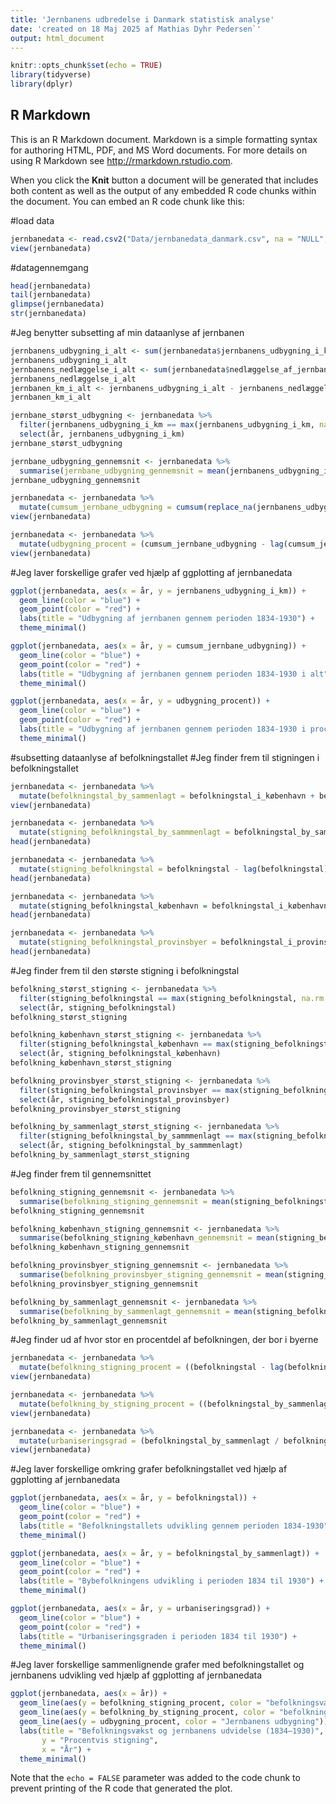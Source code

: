 ---
title: 'Jernbanens udbredelse i Danmark statistisk analyse'
date: 'created on 18 Maj 2025 af Mathias Dyhr Pedersen`'
output: html_document
---

```{r setup, include=FALSE}
knitr::opts_chunk$set(echo = TRUE)
library(tidyverse)
library(dplyr)
```

## R Markdown

This is an R Markdown document. Markdown is a simple formatting syntax for authoring HTML, PDF, and MS Word documents. For more details on using R Markdown see <http://rmarkdown.rstudio.com>.

When you click the **Knit** button a document will be generated that includes both content as well as the output of any embedded R code chunks within the document. You can embed an R code chunk like this:

#load data
```{r echo=TRUE}
jernbanedata <- read.csv2("Data/jernbanedata_danmark.csv", na = "NULL", fileEncoding = "latin1")
view(jernbanedata)
```
#datagennemgang
```{r, echo=TRUE}
head(jernbanedata)
tail(jernbanedata)
glimpse(jernbanedata)
str(jernbanedata)
```

#Jeg benytter subsetting af min dataanlyse af jernbanen
```{r, echo=TRUE}
jernbanens_udbygning_i_alt <- sum(jernbanedata$jernbanens_udbygning_i_km, na.rm = TRUE)
jernbanens_udbygning_i_alt
jernbanens_nedlæggelse_i_alt <- sum(jernbanedata$nedlæggelse_af_jernbane_i_km, na.rm = TRUE)
jernbanens_nedlæggelse_i_alt
jernbanen_km_i_alt <- jernbanens_udbygning_i_alt - jernbanens_nedlæggelse_i_alt
jernbanen_km_i_alt
```

```{r, echo=TRUE}
jernbane_størst_udbygning <- jernbanedata %>% 
  filter(jernbanens_udbygning_i_km == max(jernbanens_udbygning_i_km, na.rm = TRUE)) %>% 
  select(år, jernbanens_udbygning_i_km)
jernbane_størst_udbygning
```

```{r, echo=TRUE}
jernbane_udbygning_gennemsnit <- jernbanedata %>% 
  summarise(jernbane_udbygning_gennemsnit = mean(jernbanens_udbygning_i_km, na.rm = TRUE))
jernbane_udbygning_gennemsnit
```

```{r, echo=TRUE}
jernbanedata <- jernbanedata %>%
  mutate(cumsum_jernbane_udbygning = cumsum(replace_na(jernbanens_udbygning_i_km, 0)))
view(jernbanedata)
```

```{r, echo=TRUE}
jernbanedata <- jernbanedata %>%
  mutate(udbygning_procent = (cumsum_jernbane_udbygning - lag(cumsum_jernbane_udbygning)) / lag(cumsum_jernbane_udbygning) * 100)
view(jernbanedata)
```

#Jeg laver forskellige grafer ved hjælp af ggplotting af jernbanedata
```{r, echo=TRUE}
ggplot(jernbanedata, aes(x = år, y = jernbanens_udbygning_i_km)) +
  geom_line(color = "blue") +
  geom_point(color = "red") +
  labs(title = "Udbygning af jernbanen gennem perioden 1834-1930") +
  theme_minimal()
```

```{r, echo=TRUE}
ggplot(jernbanedata, aes(x = år, y = cumsum_jernbane_udbygning)) +
  geom_line(color = "blue") +
  geom_point(color = "red") +
  labs(title = "Udbygning af jernbanen gennem perioden 1834-1930 i alt") +
  theme_minimal()
```

```{r, echo=TRUE}
ggplot(jernbanedata, aes(x = år, y = udbygning_procent)) +
  geom_line(color = "blue") +
  geom_point(color = "red") +
  labs(title = "Udbygning af jernbanen gennem perioden 1834-1930 i procent") +
  theme_minimal()
```

#subsetting dataanlyse af befolkningstallet
#Jeg finder frem til stigningen i befolkningstallet
```{r, echo=TRUE}
jernbanedata <- jernbanedata %>% 
  mutate(befolkningstal_by_sammenlagt = befolkningstal_i_københavn + befolkningstal_i_provinsbyer)
view(jernbanedata)
```

```{r, echo=TRUE}
jernbanedata <- jernbanedata %>% 
  mutate(stigning_befolkningstal_by_sammmenlagt = befolkningstal_by_sammenlagt - lag(befolkningstal_by_sammenlagt))
head(jernbanedata)
```

```{r, echo=TRUE}
jernbanedata <- jernbanedata %>% 
  mutate(stigning_befolkningstal = befolkningstal - lag(befolkningstal))
head(jernbanedata)
```

```{r, echo=TRUE}
jernbanedata <- jernbanedata %>% 
  mutate(stigning_befolkningstal_københavn = befolkningstal_i_københavn - lag(befolkningstal_i_københavn))
head(jernbanedata)
```

```{r, echo=TRUE}
jernbanedata <- jernbanedata %>% 
  mutate(stigning_befolkningstal_provinsbyer = befolkningstal_i_provinsbyer - lag(befolkningstal_i_provinsbyer))
head(jernbanedata)
```

#Jeg finder frem til den største stigning i befolkningstal
```{r, echo=TRUE}
befolkning_størst_stigning <- jernbanedata %>% 
  filter(stigning_befolkningstal == max(stigning_befolkningstal, na.rm = TRUE)) %>% 
  select(år, stigning_befolkningstal)
befolkning_størst_stigning
```

```{r, echo=TRUE}
befolkning_københavn_størst_stigning <- jernbanedata %>% 
  filter(stigning_befolkningstal_københavn == max(stigning_befolkningstal_københavn, na.rm = TRUE)) %>% 
  select(år, stigning_befolkningstal_københavn)
befolkning_københavn_størst_stigning
```

```{r, echo=TRUE}
befolkning_provinsbyer_størst_stigning <- jernbanedata %>% 
  filter(stigning_befolkningstal_provinsbyer == max(stigning_befolkningstal_provinsbyer, na.rm = TRUE)) %>% 
  select(år, stigning_befolkningstal_provinsbyer)
befolkning_provinsbyer_størst_stigning
```

```{r, echo=TRUE}
befolkning_by_sammenlagt_størst_stigning <- jernbanedata %>% 
  filter(stigning_befolkningstal_by_sammmenlagt == max(stigning_befolkningstal_by_sammmenlagt, na.rm = TRUE)) %>% 
  select(år, stigning_befolkningstal_by_sammmenlagt)
befolkning_by_sammenlagt_størst_stigning
```

#Jeg finder frem til gennemsnittet
```{r, echo=TRUE}
befolkning_stigning_gennemsnit <- jernbanedata %>% 
  summarise(befolkning_stigning_gennemsnit = mean(stigning_befolkningstal, na.rm = TRUE))
befolkning_stigning_gennemsnit
```

```{r, echo=TRUE}
befolkning_københavn_stigning_gennemsnit <- jernbanedata %>% 
  summarise(befolkning_stigning_københavn_gennemsnit = mean(stigning_befolkningstal_københavn, na.rm = TRUE))
befolkning_københavn_stigning_gennemsnit
```

```{r, echo=TRUE}
befolkning_provinsbyer_stigning_gennemsnit <- jernbanedata %>% 
  summarise(befolkning_provinsbyer_stigning_gennemsnit = mean(stigning_befolkningstal_provinsbyer, na.rm = TRUE))
befolkning_provinsbyer_stigning_gennemsnit
```

```{r, echo=TRUE}
befolkning_by_sammenlagt_gennemsnit <- jernbanedata %>% 
  summarise(befolkning_by_sammenlagt_gennemsnit = mean(stigning_befolkningstal_by_sammmenlagt, na.rm = TRUE))
befolkning_by_sammenlagt_gennemsnit
```

#Jeg finder ud af hvor stor en procentdel af befolkningen, der bor i byerne
```{r, echo=TRUE}
jernbanedata <- jernbanedata %>% 
  mutate(befolkning_stigning_procent = ((befolkningstal - lag(befolkningstal)) / lag(befolkningstal))*100)
view(jernbanedata)
```

```{r, echo=TRUE}
jernbanedata <- jernbanedata %>% 
  mutate(befolkning_by_stigning_procent = ((befolkningstal_by_sammenlagt - lag(befolkningstal_by_sammenlagt)) / lag(befolkningstal_by_sammenlagt)) * 100)
view(jernbanedata)
```

```{r, echo=TRUE}
jernbanedata <- jernbanedata %>% 
  mutate(urbaniseringsgrad = (befolkningstal_by_sammenlagt / befolkningstal)*100)
view(jernbanedata)
```

#Jeg laver forskellige omkring grafer befolkningstallet ved hjælp af ggplotting af jernbanedata
```{r, echo=TRUE}
ggplot(jernbanedata, aes(x = år, y = befolkningstal)) +
  geom_line(color = "blue") +
  geom_point(color = "red") +
  labs(title = "Befolkningstallets udvikling gennem perioden 1834-1930") +
  theme_minimal()
```

```{r, echo=TRUE}
ggplot(jernbanedata, aes(x = år, y = befolkningstal_by_sammenlagt)) +
  geom_line(color = "blue") +
  geom_point(color = "red") +
  labs(title = "Bybefolkningens udvikling i perioden 1834 til 1930") +
  theme_minimal()
```

```{r, echo=TRUE}
ggplot(jernbanedata, aes(x = år, y = urbaniseringsgrad)) +
  geom_line(color = "blue") +
  geom_point(color = "red") +
  labs(title = "Urbaniseringsgraden i perioden 1834 til 1930") +
  theme_minimal()
```

#Jeg laver forskellige sammenlignende grafer med befolkningstallet og jernbanens udvikling ved hjælp af ggplotting af jernbanedata
```{r, echo=TRUE}
ggplot(jernbanedata, aes(x = år)) +
  geom_line(aes(y = befolkning_stigning_procent, color = "befolkningsvækst_i_alt"))+
  geom_line(aes(y = befolkning_by_stigning_procent, color = "befolkningsvækst_i_byer"))+
  geom_line(aes(y = udbygning_procent, color = "Jernbanens udbygning"))+
  labs(title = "Befolkningsvækst og jernbanens udvidelse (1834–1930)",
       y = "Procentvis stigning",
       x = "År") +
  theme_minimal()
```


Note that the `echo = FALSE` parameter was added to the code chunk to prevent printing of the R code that generated the plot.
